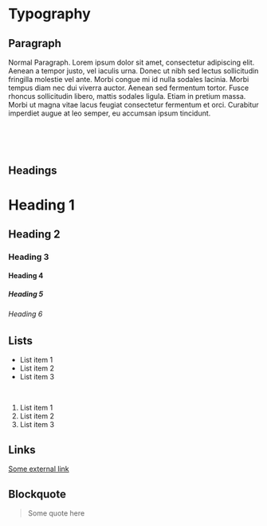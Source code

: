 
<Meta title="Base/Typography" />

<style>{`

  .test-class {
    color: blue;
  }

`}</style>

# Typography

## Paragraph

<p>Normal Paragraph. Lorem ipsum dolor sit amet, consectetur adipiscing elit. Aenean a tempor justo, vel iaculis urna. Donec ut nibh sed lectus sollicitudin fringilla molestie vel ante. Morbi congue mi id nulla sodales lacinia. Morbi tempus diam nec dui viverra auctor. Aenean sed fermentum tortor. Fusce rhoncus sollicitudin libero, mattis sodales ligula. Etiam in pretium massa. Morbi ut magna vitae lacus feugiat consectetur fermentum et orci. Curabitur imperdiet augue at leo semper, eu accumsan ipsum tincidunt.</p>

<br />
<br />
<br />

## Headings

<h1>Heading 1</h1>
<h2>Heading 2</h2>
<h3>Heading 3</h3>
<h4>Heading 4</h4>
<h5>Heading 5</h5>
<h6>Heading 6</h6>


## Lists

<ul>
  <li>List item 1</li>
  <li>List item 2</li>
  <li>List item 3</li>
</ul>

<br />

<ol>
  <li>List item 1</li>
  <li>List item 2</li>
  <li>List item 3</li>
</ol>


## Links

<a href="http://www.google.pl">Some external link</a>

## Blockquote
<blockquote>Some quote here</blockquote>



